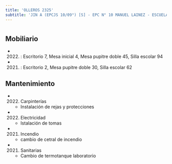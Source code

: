 ```yaml
---
title: 'OLLEROS 2325'
subtitle: 'JIN A (EPCJS 10/09°) [S] - EPC N° 10 MANUEL LAINEZ - ESCUELA DE MAESTROS ([A] 11)'
---
```


#


## Mobiliario

*  (2022) : Escritorio 7, Mesa inicial 4, Mesa pupitre doble 45, Silla escolar 94 

*  (2021) : Escritorio 2, Mesa pupitre doble 30, Silla escolar 62 





## Mantenimiento

*  (2022) Carpinterías 
    + Instalación de rejas y protecciones

*  (2022) Electricidad 
    + Istalación de tomas

*  (2021) Incendio 
    + cambio de cetral de incendio

*  (2021) Sanitarias 
    + Cambio de termotanque laboratorio



